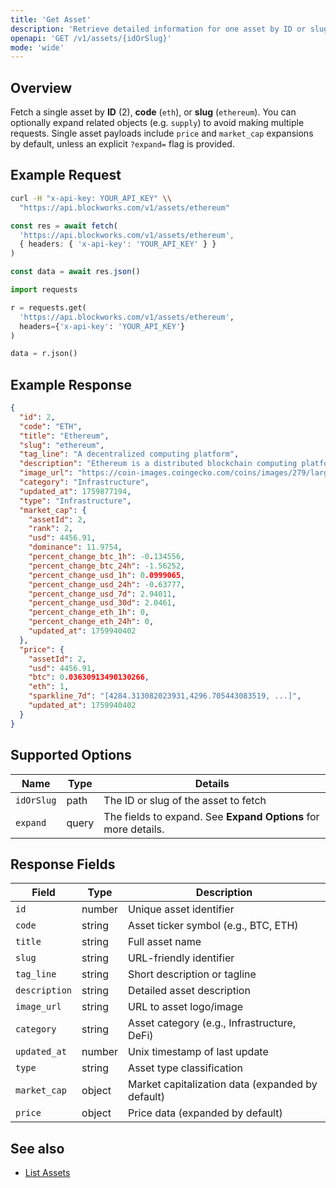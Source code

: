 ```yaml
---
title: 'Get Asset'
description: 'Retrieve detailed information for one asset by ID or slug'
openapi: 'GET /v1/assets/{idOrSlug}'
mode: 'wide'
---
```



## Overview

Fetch a single asset by **ID** (2), **code** (`eth`), or **slug** (`ethereum`). You can optionally expand related objects (e.g. `supply`) to avoid making multiple requests. Single asset payloads include `price` and `market_cap` expansions by default, unless an explicit `?expand=` flag is provided.

## Example Request

<CodeGroup>

```bash cURL
curl -H "x-api-key: YOUR_API_KEY" \\
  "https://api.blockworks.com/v1/assets/ethereum"
```

```typescript TypeScript
const res = await fetch(
  'https://api.blockworks.com/v1/assets/ethereum',
  { headers: { 'x-api-key': 'YOUR_API_KEY' } }
)

const data = await res.json()
```

```python Python
import requests

r = requests.get(
  'https://api.blockworks.com/v1/assets/ethereum',
  headers={'x-api-key': 'YOUR_API_KEY'}
)

data = r.json()
```

</CodeGroup>

## Example Response

```json
{
  "id": 2,
  "code": "ETH",
  "title": "Ethereum",
  "slug": "ethereum",
  "tag_line": "A decentralized computing platform",
  "description": "Ethereum is a distributed blockchain computing platform for smart contracts and decentralized applications. Its native token is ether (ETH), which primarily serves as a means of payment for transaction fees and as collateral for borrowing specific ERC-20 tokens within the decentralized finance (DeFi) sector.",
  "image_url": "https://coin-images.coingecko.com/coins/images/279/large/ethereum.png?1696501628",
  "category": "Infrastructure",
  "updated_at": 1759877194,
  "type": "Infrastructure",
  "market_cap": {
    "assetId": 2,
    "rank": 2,
    "usd": 4456.91,
    "dominance": 11.9754,
    "percent_change_btc_1h": -0.134556,
    "percent_change_btc_24h": -1.56252,
    "percent_change_usd_1h": 0.0999065,
    "percent_change_usd_24h": -0.63777,
    "percent_change_usd_7d": 2.94011,
    "percent_change_usd_30d": 2.0461,
    "percent_change_eth_1h": 0,
    "percent_change_eth_24h": 0,
    "updated_at": 1759940402
  },
  "price": {
    "assetId": 2,
    "usd": 4456.91,
    "btc": 0.03630913490130266,
    "eth": 1,
    "sparkline_7d": "[4284.313082023931,4296.705443083519, ...]",
    "updated_at": 1759940402
  }
}
```

## Supported Options

| Name | Type | Details |
| - | - | - |
| `idOrSlug` | path | The ID or slug of the asset to fetch |
| `expand` | query | The fields to expand. See **Expand Options** for more details. |

## Response Fields

| Field | Type | Description |
|---|---|---|
| `id` | number | Unique asset identifier |
| `code` | string | Asset ticker symbol (e.g., BTC, ETH) |
| `title` | string | Full asset name |
| `slug` | string | URL-friendly identifier |
| `tag_line` | string | Short description or tagline |
| `description` | string | Detailed asset description |
| `image_url` | string | URL to asset logo/image |
| `category` | string | Asset category (e.g., Infrastructure, DeFi) |
| `updated_at` | number | Unix timestamp of last update |
| `type` | string | Asset type classification |
| `market_cap` | object | Market capitalization data (expanded by default) |
| `price` | object | Price data (expanded by default) |

## See also

- [List Assets](/api-reference/assets/list)

